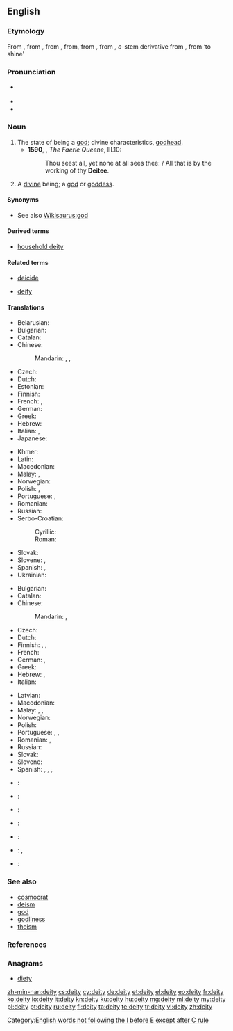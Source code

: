 ==English==
{{wikipedia}}

===Etymology===
From {{etyl|frm|en}} {{term|deité|lang=frm}}, from {{etyl|la|en}} {{term|deitas|deitās|lang=la}}, from {{term|deus||god|lang=la}}, from{{term/t|la|*dẹ̄os}}, from {{etyl|OL.|la}} {{term|deiuos|lang=la}}, from {{etyl|ine-pro|la}} {{term/t|ine-pro|*deywós}} , ''o''-stem derivative from {{term/t|ine-pro|*dyew-||sky, heaven}}, from {{term/t|ine-pro|*dei-}} ‘to shine’

===Pronunciation===
* {{a|UK}} {{IPA|/ˈdiːɪti/|/ˈdeɪɪti/}}
* {{audio|en-uk-deity1.ogg|More traditional pronunciation (UK)}}
* {{audio|en-uk-deity2.ogg|Alternative pronunciation<ref>The American Heritage Book of English Usage.
A Practical and Authoritative Guide to Contemporary English.  1996.</ref> (UK)}}

===Noun===
{{en-noun|deit|ies}}

# The state of being a [[god]]; divine characteristics, [[godhead]]. {{defdate|from 14th c.}}
#* '''1590''', {{w|Edmund Spenser}}, ''The Faerie Queene'', III.10:
#*: Thou seest all, yet none at all sees thee: / All that is by the working of thy '''Deitee'''.
# A [[divine]] being; a [[god]] or [[goddess]]. {{defdate|from 14th c.}}
{{rfex}}

====Synonyms====
* See also [[Wikisaurus:god]]

====Derived terms====
* [[household deity]]

====Related terms====
{{rel-top|Terms etymologically related to ''deity''}}
* [[deicide]]
{{rel-mid}}
* [[deify]]
{{rel-bottom}}

====Translations====
{{trans-top|essential nature of a god, divinity}}
* Belarusian: {{t|be|боскасць|f|tr=bóskascʹ|sc=Cyrl}}
* Bulgarian: {{t-|bg|божественост|f|tr=božéstvenost}}
* Catalan: {{t-|ca|deïtat|f}}
* Chinese:
*: Mandarin: {{t|cmn|神威|tr=shénwēi|sc=Hani}}, {{t|cmn|神力|tr=shénlì|sc=Hani}}, {{t|cmn|神性|tr=shénxìng|sc=Hani}}
* Czech: {{t-|cs|božství|n}}
* Dutch: {{t+|nl|godheid|f}}
* Estonian: {{t-|et|jumalus}}
* Finnish: {{t+|fi|jumaluus}}
* French: {{t|fr|déité|f}}, {{t|fr|divinité|f}}
* German: {{t+|de|Gottheit|f}}
* Greek: {{t+|el|θεότητα|f|tr=theótita}}
* Hebrew: {{t-|he|אלוהות|f|tr=elohút}}
* Italian: {{t+|it|divinità|f}}, {{t-|it|deità|f}}
* Japanese: {{t|ja|神性|tr=しんせい, shinsei|sc=Jpan}}
{{trans-mid}}
* Khmer: {{t+|km|ទេវ|tr=de va|sc=Khmr}}
* Latin: {{t-|la|deitas|f}}
* Macedonian: {{t-|mk|божественост|f|tr=bóžestvenost}}
* Malay: {{t-|ms|ketuhanan}}, {{t-|ms|kedewaan}}
* Norwegian: {{t-|no|guddom|m}}
* Polish: {{t+|pl|bóstwo|n}}, {{t|pl|boskość|f}}
* Portuguese: {{t+|pt|divindade|f}}, {{t+|pt|deidade}}
* Romanian: {{t-|ro|divinitate|f}}
* Russian: {{t+|ru|божественность|f|tr=božéstvennostʹ}}
* Serbo-Croatian:
*: Cyrillic: {{t|sh|божанственост|f}}
*: Roman: {{t|sh|božanstvenost|f}}
* Slovak: {{t|sk|božstvo|n}}
* Slovene: {{t+|sl|božanstvo|n}}, {{t-|sl|božanskost|f}}
* Spanish: {{t+|es|deidad|f}}, {{t+|es|divinidad|f}}
* Ukrainian: {{t|uk|божественність|f|tr=božéstvennistʹ|sc=Cyrl}}
{{trans-bottom}}

{{trans-top|a powerful entity that possesses numerous miraculous powers}}
* Bulgarian: {{t+|bg|божество|n|tr=božestvo}}
* Catalan: {{t-|ca|deïtat|f}}
* Chinese:
*: Mandarin: {{t+|cmn|神|tr=shén|sc=Hani}}, {{t|cmn|神明|tr=shénmíng|sc=Hani}}
* Czech: {{t-|cs|božstvo|n}}
* Dutch: {{t+|nl|godheid|f}}
* Finnish: {{t+|fi|jumala}}, {{t+|fi|jumalatar}}, {{t-|fi|jumalolento}}
* French: {{t|fr|déité|f}}
* German: {{t+|de|Gott|m}}, {{t+|de|Gottheit|f}}
* Greek: {{t+|el|θεότητα|f|tr=theótita}}
* Hebrew: {{t+|he|אלוהים|tr=elohím}}, {{t+|he|אל|m|tr=él}}
* Italian: {{t+|it|divinità|f}}
{{trans-mid}}
* Latvian: {{t|lv|dievība|f}}
* Macedonian: {{t-|mk|божество|n|tr=bóžestvo}}
* Malay: {{t-|ms|tuhan}}, {{t-|ms|dewa|m}}, {{t-|ms|dewi|f}}
* Norwegian: {{t+|no|gud|m}}
* Polish: {{t+|pl|bóstwo|n}}
* Portuguese: {{t+|pt|deus|m}}, {{t+|pt|deusa|f}}, {{t+|pt|divindade|f}}
* Romanian: {{t+|ro|dumnezeu|f}}, {{t-|ro|divinitate|f}}
* Russian: {{t+|ru|божество|n|tr=božestvó}}
* Slovak: {{t|sk|božstvo|n}}
* Slovene: {{t+|sl|božanstvo|n}}
* Spanish: {{t+|es|dios|m}}, {{t-|es|diosa|f}}, {{t+|es|deidad|f}}, {{t+|es|divinidad|f}}
{{trans-bottom}}

{{checktrans-top}}
* {{ttbc|hu}}: {{t|hu|istenség}}
* {{ttbc|kn}}: {{t|kn|ದೇವ|tr=deeva|sc=Knda}}
* {{ttbc|ko}}: {{t|ko|신성|sc=Kore}}
{{trans-mid}}
* {{ttbc|fa}}: {{t|fa|ایزد|tr=izad|sc=Arab}}
* {{ttbc|ro}}: {{t|ro|zeitate|f}}
* {{ttbc|sk}}: {{qualifier|1, 2}} {{t|sk|božstvo|n}}, {{qualifier|2}} {{t|sk|bôžik|m}}
* {{ttbc|te}}: {{t|te|దైవం|tr=daivaM|sc=Telu}}
{{trans-bottom}}

===See also===
* [[cosmocrat]]
* [[deism]]
* [[god]]
* [[godliness]]
* [[theism]]

===References===
<references/>

===Anagrams===
* [[diety#English|diety]]

[[Category:English words not following the I before E except after C rule]]

[[zh-min-nan:deity]]
[[cs:deity]]
[[cy:deity]]
[[de:deity]]
[[et:deity]]
[[el:deity]]
[[eo:deity]]
[[fr:deity]]
[[ko:deity]]
[[io:deity]]
[[it:deity]]
[[kn:deity]]
[[ku:deity]]
[[hu:deity]]
[[mg:deity]]
[[ml:deity]]
[[my:deity]]
[[pl:deity]]
[[pt:deity]]
[[ru:deity]]
[[fi:deity]]
[[ta:deity]]
[[te:deity]]
[[tr:deity]]
[[vi:deity]]
[[zh:deity]]